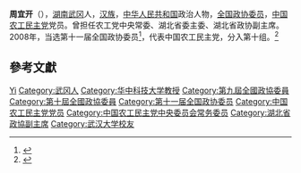 '''周宜开'''（{{bd|1946年|12月|}}），[[湖南|湖南]][[武冈|武冈]]人，[[汉族|汉族]]，[[中华人民共和国|中华人民共和国]]政治人物，[[全国政协委员|全国政协委员]]，[[中国农工民主党|中国农工民主党]]党员。曾担任农工党中央常委、湖北省委主委、湖北省政协副主席。2008年，当选第十一届全国政协委员<ref>{{cite news|title=第十一届全国政协委员名单|url=http://www.indaa.com.cn/zt/2009qglh/zxzs/200903/t20090303_127573.html|accessdate=2013-04-09|newspaper=新华社北京1月25日电 中国人民政治协商会议第十一届全国委员会委员名单(共2237人，2008年1月25日政协第十届全国委员会常务委员会第二十次会议通过)|date=2008年1月25日|deadurl=yes|archiveurl=https://web.archive.org/web/20130928014403/http://www.indaa.com.cn/zt/2009qglh/zxzs/200903/t20090303_127573.html|archivedate=2013年9月28日}}</ref>，代表中国农工民主党，分入第十组。<ref>{{cite news|title=全国政协信息-周宜开|url=http://www.cppcc.gov.cn/CMS/wylibary/showJcwyxtInfoWylibary.action?tabJcwyxt.guid=11W0003630&wytype=wjwy|accessdate=2013-04-11|newspaper=全国政协委员会|archive-date=2019-06-08|archive-url=https://web.archive.org/web/20190608043135/http://www.cppcc.gov.cn/CMS/wylibary/showJcwyxtInfoWylibary.action?tabJcwyxt.guid=11W0003630&wytype=wjwy|dead-url=no}}</ref>

== 參考文獻 ==
{{reflist}}

{{中国政治人物小作品}}
{{中国农工民主党第十三届中央委员会}}
{{中国农工民主党第十四届中央委员会}}

{{Authority control}}
{{DEFAULTSORT:Zhou周}}
[[Category:周姓|Yi]]
[[Category:武冈人|Category:武冈人]]
[[Category:华中科技大学教授|Category:华中科技大学教授]]
[[Category:第九屆全國政協委員|Category:第九屆全國政協委員]]
[[Category:第十屆全國政協委員|Category:第十屆全國政協委員]]
[[Category:第十一届全国政协委员|Category:第十一届全国政协委员]]
[[Category:中国农工民主党党员|Category:中国农工民主党党员]]
[[Category:中国农工民主党中央委员会常务委员|Category:中国农工民主党中央委员会常务委员]]
[[Category:湖北省政協副主席|Category:湖北省政協副主席]]
[[Category:武汉大学校友|Category:武汉大学校友]]